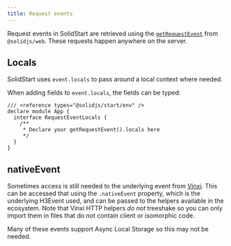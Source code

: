 ```yaml
---
title: Request events
---
```


Request events in SolidStart are retrieved using the [`getRequestEvent`](/reference/server-utilities/get-request-event) from `@solidjs/web`.
These requests happen anywhere on the server.

## Locals

SolidStart uses `event.locals` to pass around a local context where needed.

When adding fields to `event.locals`, the fields can be typed:

```tsx filename="global.d.ts'
/// <reference types="@solidjs/start/env" />
declare module App {
  interface RequestEventLocals {
    /**
     * Declare your getRequestEvent().locals here
     */
  }
}
```

## nativeEvent

Sometimes access is still needed to the underlying event from [Vinxi](https://vinxi.vercel.app/). 
This can be accessed that using the `.nativeEvent` property, which is the underlying H3Event used, and can be passed to the helpers available in the ecosystem. 
Note that Vinxi HTTP helpers _do not_ treeshake so you can only import them in files that do not contain client or isomorphic code.

Many of these events support Async Local Storage so this may not be needed.
